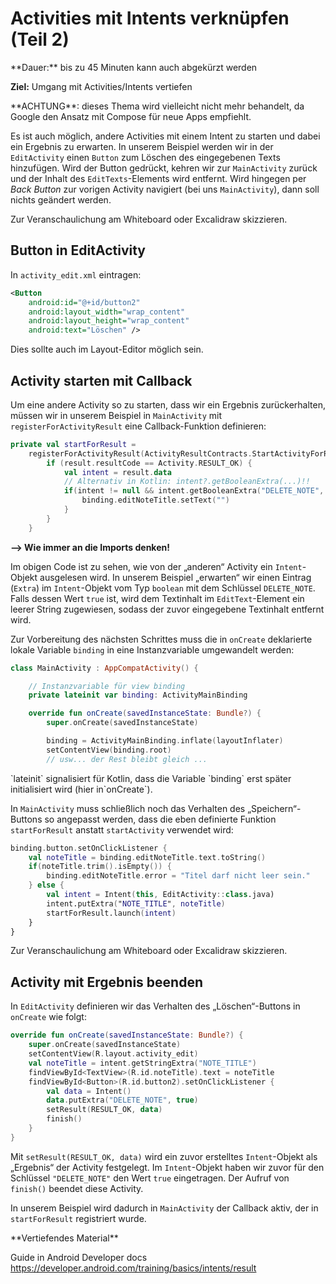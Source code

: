 
# Activities mit Intents verknüpfen (Teil 2)

<Callout>
  **Dauer:** bis zu 45 Minuten
  kann auch abgekürzt werden

  **Ziel:** Umgang mit Activities/Intents vertiefen
</Callout>

<Callout type="error">
**ACHTUNG**: dieses Thema wird vielleicht nicht mehr behandelt,
da Google den Ansatz mit Compose für neue Apps empfiehlt.
</Callout>

Es ist auch möglich, andere Activities mit einem Intent
zu starten und dabei ein Ergebnis zu erwarten. In unserem
Beispiel werden wir in der `EditActivity` einen `Button`
zum Löschen des eingegebenen Texts hinzufügen. Wird
der Button gedrückt, kehren wir zur `MainActivity` zurück
und der Inhalt des `EditTexts`-Elements wird entfernt.
Wird hingegen per _Back Button_ zur vorigen Activity 
navigiert (bei uns `MainActivity`), dann soll nichts
geändert werden.

<Callout type="warning">
Zur Veranschaulichung am Whiteboard oder Excalidraw skizzieren.
</Callout>

## Button in EditActivity 

In `activity_edit.xml` eintragen:

```xml
<Button
    android:id="@+id/button2"
    android:layout_width="wrap_content"
    android:layout_height="wrap_content"
    android:text="Löschen" />
```

Dies sollte auch im Layout-Editor möglich sein.

## Activity starten mit Callback

Um eine andere Activity so zu starten, dass wir ein Ergebnis
zurückerhalten, müssen wir in unserem Beispiel in `MainActivity`
mit `registerForActivityResult` eine Callback-Funktion 
definieren:

```kotlin
private val startForResult =
    registerForActivityResult(ActivityResultContracts.StartActivityForResult()) { result: ActivityResult ->
        if (result.resultCode == Activity.RESULT_OK) {
            val intent = result.data
            // Alternativ in Kotlin: intent?.getBooleanExtra(...)!!
            if(intent != null && intent.getBooleanExtra("DELETE_NOTE", false)) {
                binding.editNoteTitle.setText("")
            }
        }
    }
```

**&xrarr; Wie immer an die Imports denken!**

Im obigen Code ist zu sehen, wie von der „anderen“ Activity
ein `Intent`-Objekt ausgelesen wird. In unserem Beispiel
„erwarten“ wir einen Eintrag (`Extra`) im `Intent`-Objekt
vom Typ `boolean` mit dem Schlüssel `DELETE_NOTE`. Falls
dessen Wert `true` ist, wird dem Textinhalt im 
`EditText`-Element ein leerer String zugewiesen, sodass
der zuvor eingegebene Textinhalt entfernt wird.

Zur Vorbereitung des nächsten Schrittes muss die 
in `onCreate` deklarierte lokale Variable `binding` in eine
Instanzvariable umgewandelt werden:

```kotlin
class MainActivity : AppCompatActivity() {

    // Instanzvariable für view binding
    private lateinit var binding: ActivityMainBinding

    override fun onCreate(savedInstanceState: Bundle?) {
        super.onCreate(savedInstanceState)

        binding = ActivityMainBinding.inflate(layoutInflater)
        setContentView(binding.root)
        // usw... der Rest bleibt gleich ...
```

<Callout type="warning">
`lateinit` signalisiert für Kotlin, dass die Variable 
`binding` erst später initialisiert wird (hier in`onCreate`).
</Callout>

In `MainActivity` muss schließlich noch das Verhalten
des „Speichern“-Buttons so angepasst werden, dass die 
eben definierte Funktion `startForResult` anstatt 
`startActivity` verwendet wird:

```kotlin
binding.button.setOnClickListener {
    val noteTitle = binding.editNoteTitle.text.toString()
    if(noteTitle.trim().isEmpty()) {
        binding.editNoteTitle.error = "Titel darf nicht leer sein."
    } else {
        val intent = Intent(this, EditActivity::class.java)
        intent.putExtra("NOTE_TITLE", noteTitle)
        startForResult.launch(intent)
    }
}
```

<Callout type="warning">
Zur Veranschaulichung am Whiteboard oder Excalidraw skizzieren.
</Callout>


## Activity mit Ergebnis beenden

In `EditActivity` definieren wir das Verhalten des
„Löschen“-Buttons in `onCreate` wie folgt:

``` kotlin
override fun onCreate(savedInstanceState: Bundle?) {
    super.onCreate(savedInstanceState)
    setContentView(R.layout.activity_edit)
    val noteTitle = intent.getStringExtra("NOTE_TITLE")
    findViewById<TextView>(R.id.noteTitle).text = noteTitle
    findViewById<Button>(R.id.button2).setOnClickListener {
        val data = Intent()
        data.putExtra("DELETE_NOTE", true)
        setResult(RESULT_OK, data)
        finish()
    }
}
```

Mit `setResult(RESULT_OK, data)` wird ein zuvor erstelltes
`Intent`-Objekt als „Ergebnis“ der Activity festgelegt.
Im `Intent`-Objekt haben wir zuvor für den Schlüssel 
`"DELETE_NOTE"` den Wert `true` eingetragen. Der Aufruf
von `finish()` beendet diese Activity. 

In unserem Beispiel wird dadurch in `MainActivity` 
der Callback aktiv, der in `startForResult` registriert
wurde.

<Callout type="warning">
**Vertiefendes Material**

Guide in Android Developer docs https://developer.android.com/training/basics/intents/result
</Callout>
